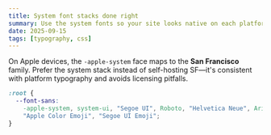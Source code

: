 ```yaml
---
title: System font stacks done right
summary: Use the system fonts so your site looks native on each platform (SF on Apple devices).
date: 2025-09-15
tags: [typography, css]
---
```


On Apple devices, the `-apple-system` face maps to the **San Francisco** family. Prefer the system stack instead of self-hosting SF—it's consistent with platform typography and avoids licensing pitfalls.

```css
:root {
  --font-sans:
    -apple-system, system-ui, "Segoe UI", Roboto, "Helvetica Neue", Arial,
    "Apple Color Emoji", "Segoe UI Emoji";
}
```
